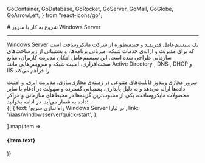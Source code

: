 
  GoContainer,
  GoDatabase,
  GoRocket,
  GoServer,
  GoMail,
  GoGlobe,
  GoArrowLeft,
} from "react-icons/go";


<Layout>
<Head>
<title>مستندات شروع به کار با سرور مجازی ویندوز - لیارا</title>
<meta property="og:title" content="مستندات خدمات رایانش ابری لیارا" />
<meta property="og:description" content="مستندات مربوط به شروع به کار با سرور مجازی ویندوز Windows Server در لیارا"  />
</Head>
# شروع به کار با سرور Windows Server
<hr className="mb-2" />

<a href="https://www.microsoft.com/en-us/windows-server" className="text-[#2196f3]">Windows Server</a> یک سیستم‌عامل قدرتمند و چندمنظوره از شرکت مایکروسافت است که برای مدیریت و ارائه‌ی خدمات شبکه، میزبانی برنامه‌ها، و پشتیبانی از زیرساخت‌های سازمانی طراحی شده است. این سیستم‌عامل امکان مدیریت کاربران، منابع سخت‌افزاری، امنیت شبکه و سرویس‌هایی مانند Active Directory , DNS , DHCP و IIS را فراهم می‌کند. 

<div className="h-4" />
سرور مجازی ویندوز قابلیت‌های متنوعی در زمینه‌ی مجازی‌سازی، مدیریت ابری، و امنیت داده‌ها ارائه می‌دهد و به دلیل پایداری، پشتیبانی گسترده و سهولت در ادغام با سایر محصولات مایکروسافت، یکی از محبوب‌ترین گزینه‌ها در محیط‌های سازمانی و مراکز داده به شمار می‌آید.
در ادامه بخوانید:

<br />

<div className="grid md:grid-cols-1 gap-4">
            {[
    {
      text: 'راه‌اندازی سریع Windows Server در لیارا',
      link: '/iaas/windowsserver/quick-start',
    },

  ].map(item =>
              <Link href={item.link}>
                <Card className="flex cursor-pointer w-full items-center justify-between">
                  <div className="flex items-center gap-3">
                    <h4>
                      {item.text}
                    </h4>
                  </div>
                  <GoArrowLeft className="ml-1" />
                </Card>
              </Link>
            )}
          </div>


</Layout>